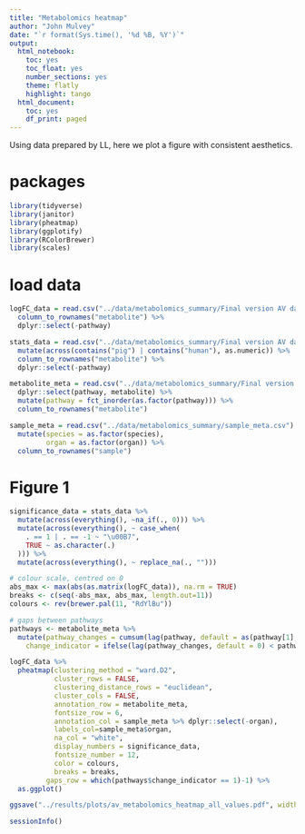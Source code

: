 ```yaml
---
title: "Metabolomics heatmap"
author: "John Mulvey"
date: "`r format(Sys.time(), '%d %B, %Y')`"
output:
  html_notebook:
    toc: yes
    toc_float: yes
    number_sections: yes
    theme: flatly
    highlight: tango
  html_document:
    toc: yes
    df_print: paged
---
```


Using data prepared by LL, here we plot a figure with consistent aesthetics.

# packages
```r
library(tidyverse)
library(janitor)
library(pheatmap)
library(ggplotify)
library(RColorBrewer)
library(scales)
```


# load data
```r
logFC_data = read.csv("../data/metabolomics_summary/Final version AV data Jang Murashige Lindeman by LL_logFC.csv") %>%
  column_to_rownames("metabolite") %>%
  dplyr::select(-pathway)

stats_data = read.csv("../data/metabolomics_summary/Final version AV data Jang Murashige Lindeman by LL_stats.csv") %>%
  mutate(across(contains("pig") | contains("human"), as.numeric)) %>%
  column_to_rownames("metabolite") %>%
  dplyr::select(-pathway)

metabolite_meta = read.csv("../data/metabolomics_summary/Final version AV data Jang Murashige Lindeman by LL_logFC.csv") %>%
  dplyr::select(pathway, metabolite) %>%
  mutate(pathway = fct_inorder(as.factor(pathway))) %>%
  column_to_rownames("metabolite")

sample_meta = read.csv("../data/metabolomics_summary/sample_meta.csv") %>%
  mutate(species = as.factor(species),
         organ = as.factor(organ)) %>%
  column_to_rownames("sample")
```


# Figure 1
```r
significance_data = stats_data %>%
  mutate(across(everything(), ~na_if(., 0))) %>%
  mutate(across(everything(), ~ case_when(
    . == 1 | . == -1 ~ "\u00B7",
    TRUE ~ as.character(.)
  ))) %>%
  mutate(across(everything(), ~ replace_na(., "")))

# colour scale, centred on 0
abs_max <- max(abs(as.matrix(logFC_data)), na.rm = TRUE)
breaks <- c(seq(-abs_max, abs_max, length.out=11))
colours <- rev(brewer.pal(11, "RdYlBu"))

# gaps between pathways
pathways <- metabolite_meta %>%
  mutate(pathway_changes = cumsum(lag(pathway, default = as(pathway[1], class(pathway))) != pathway),
    change_indicator = ifelse(lag(pathway_changes, default = 0) < pathway_changes, 1, 0))

logFC_data %>%
  pheatmap(clustering_method = "ward.D2",
           cluster_rows = FALSE,
           clustering_distance_rows = "euclidean",
           cluster_cols = FALSE,
           annotation_row = metabolite_meta,
           fontsize_row = 6,
           annotation_col = sample_meta %>% dplyr::select(-organ),
           labels_col=sample_meta$organ,
           na_col = "white",
           display_numbers = significance_data,
           fontsize_number = 12,
           color = colours, 
           breaks = breaks,
         gaps_row = which(pathways$change_indicator == 1)-1) %>%
  as.ggplot()

ggsave("../results/plots/av_metabolomics_heatmap_all_values.pdf", width = 7, height = 9)

```


```r
sessionInfo()
```

